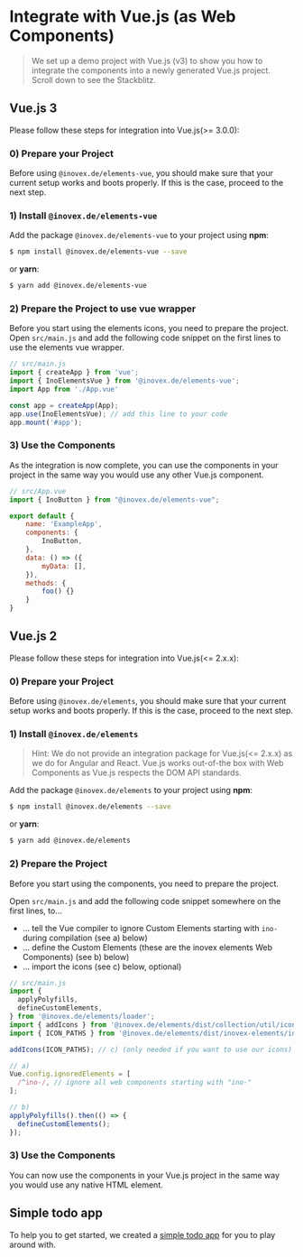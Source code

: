 
<Meta title="Docs/Framework Integration/Vue" />

# Integrate with Vue.js (as Web Components)
> We set up a demo project with Vue.js (v3) to show you how to integrate the components into a newly generated Vue.js
> project. Scroll down to see the Stackblitz.

## Vue.js 3

Please follow these steps for integration into Vue.js(>= 3.0.0):

### 0) Prepare your Project
Before using `@inovex.de/elements-vue`, you should make sure that your current setup works and boots properly.
If this is the case, proceed to the next step.

### 1) Install `@inovex.de/elements-vue`
Add the package `@inovex.de/elements-vue` to your project using **npm**:

```sh
$ npm install @inovex.de/elements-vue --save
```

or **yarn**:

```sh
$ yarn add @inovex.de/elements-vue
```

### 2) Prepare the Project to use vue wrapper
Before you start using the elements icons, you need to prepare the project.
Open `src/main.js` and add the following code snippet on the first lines to use the elements vue wrapper.

```js
// src/main.js
import { createApp } from 'vue';
import { InoElementsVue } from '@inovex.de/elements-vue';
import App from './App.vue'

const app = createApp(App);
app.use(InoElementsVue); // add this line to your code
app.mount('#app');
```

### 3) Use the Components
As the integration is now complete, you can use the components in your project in the same way you would use any other Vue.js component.

```js
// src/App.vue
import { InoButton } from "@inovex.de/elements-vue";

export default {
    name: 'ExampleApp',
    components: {
        InoButton,
    },
    data: () => ({
        myData: [],
    }),
    methods: {
        foo() {}
    }
}
```

## Vue.js 2
Please follow these steps for integration into Vue.js(<= 2.x.x):

### 0) Prepare your Project
Before using `@inovex.de/elements`, you should make sure that your current setup works and boots properly.
If this is the case, proceed to the next step.

### 1) Install `@inovex.de/elements`
> Hint: We do not provide an integration package for Vue.js(<= 2.x.x) as we do for Angular and React.
> Vue.js works out-of-the box with Web Components as Vue.js respects the DOM API standards.

Add the package `@inovex.de/elements` to your project using **npm**:

```sh
$ npm install @inovex.de/elements --save
```

or **yarn**:

```sh
$ yarn add @inovex.de/elements
```

### 2) Prepare the Project
Before you start using the components, you need to prepare the project.

Open `src/main.js` and add the following code snippet somewhere on the first lines, to...

- ... tell the Vue compiler to ignore Custom Elements starting with `ino-` during compilation (see a) below)
- ... define the Custom Elements (these are the inovex elements Web Components) (see b) below)
- ... import the icons (see c) below, optional)

```js
// src/main.js
import {
  applyPolyfills,
  defineCustomElements,
} from '@inovex.de/elements/loader';
import { addIcons } from '@inovex.de/elements/dist/collection/util/icons';
import { ICON_PATHS } from '@inovex.de/elements/dist/inovex-elements/ino-icon/index.esm.js';

addIcons(ICON_PATHS); // c) (only needed if you want to use our icons)

// a)
Vue.config.ignoredElements = [
  /^ino-/, // ignore all web components starting with "ino-"
];

// b)
applyPolyfills().then(() => {
  defineCustomElements();
});
```

### 3) Use the Components
You can now use the components in your Vue.js project in the same way you would use any native HTML element.

## Simple todo app
To help you to get started, we created a [simple todo app](https://codesandbox.io/s/github/inovex/elements-vue-example) for you to play around with.
